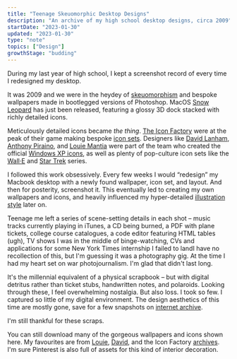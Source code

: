 ```yaml
---
title: "Teenage Skeuomorphic Desktop Designs"
description: "An archive of my high school desktop designs, circa 2009"
startDate: "2023-01-30"
updated: "2023-01-30"
type: "note"
topics: ["Design"]
growthStage: "budding"
---
```


<IntroParagraph>

During my last year of high school, I kept a screenshot record of every time I redesigned my desktop.

</IntroParagraph>

It was 2009 and we were in the heydey of [skeuomorphism](https://medium.com/design-warp/skeuomorphism-design-we-learned-to-outgrow-8a24895a80d0) and bespoke wallpapers made in bootlegged versions of Photoshop. MacOS [Snow Leopard](https://en.wikipedia.org/wiki/Mac_OS_X_Snow_Leopard) has just been released, featuring a glossy 3D dock stacked with richly detailed icons.

<ResponsiveImage
  framed
  width="800px"
  src="/images/posts/teenage-desktop/snowleopard.jpg"
  alt="MacOS Snow Leopard complete with shiny 3D dock"
  showalt
/>

Meticulously detailed icons became _the thing_. [The Icon Factory](https://design.iconfactory.com/) were at the peak of their game making bespoke [icon sets](https://freeware.iconfactory.com/icons). Designers like [David Lanham](https://dlanham.com/), [Anthony Piraino](https://anthonypiraino.com/), and [Louie Mantia](https://louiemantia.com/) were part of the team who created the official [Windows XP icons](https://web.archive.org/web/20060821175816/http://iconfactory.com/design/detail/windows_xp), as well as plenty of pop-culture icon sets like the [Wall·E](https://freeware.iconfactory.com/preview/walle) and [Star Trek](https://freeware.iconfactory.com/preview/trxi) series.

<ResponsiveImage
  width="800px"
  margin="0.5rem auto 4rem"
  src="/images/posts/teenage-desktop/icon-factory.jpg"
  alt="Icons designed by the Icon Factory"
  showalt
  sourceUrl="https://design.iconfactory.com/"
  sourceTitle="© Iconfactory"
/>

I followed this work obsessively. Every few weeks I would “redesign” my Macbook desktop with a newly found wallpaper, icon set, and layout. And then for posterity, screenshot it. This eventually led to creating my own wallpapers and icons, and heavily influenced my hyper-detailed [illustration style](/egghead-courses) later on.

Teenage me left a series of scene-setting details in each shot – music tracks currently playing in iTunes, a CD being burned, a PDF with plane tickets, college course catalogues, a code editor featuring HTML tables (ugh), TV shows I was in the middle of binge-watching, CVs and applications for some New York Times internship I failed to land<Footnote idName={1}>I have no recollection of this, but I'm guessing it was a photography gig. At the time I had my heart set on war photojournalism. I'm glad that didn't last long.</Footnote>

It's the millennial equivalent of a physical scrapbook – but with digital detritus rather than ticket stubs, handwritten notes, and polaroids. Looking through these, I feel overwhelming nostalgia. But also loss. I took so few. I captured so little of my digital environment. The design aesthetics of this time are mostly gone, save for a few snapshots on [internet archive](https://archive.org/).

I'm still thankful for these scraps.

<Spacer size="xs" />

<ResponsiveImage
  framed
  width="1200px"
  src="/images/posts/teenage-desktop/teen-desktop-1.jpg"
  alt="A screenshot of my desktop"
/>

<ResponsiveImage
  framed
  width="1200px"
  src="/images/posts/teenage-desktop/teen-desktop-2.jpg"
  alt="A screenshot of my desktop"
/>

<ResponsiveImage
  framed
  width="1200px"
  src="/images/posts/teenage-desktop/teen-desktop-3.jpg"
  alt="A screenshot of my desktop"
/>

<ResponsiveImage
  framed
  width="1200px"
  src="/images/posts/teenage-desktop/teen-desktop-4.jpg"
  alt="A screenshot of my desktop"
/>

<ResponsiveImage
  framed
  width="1200px"
  src="/images/posts/teenage-desktop/teen-desktop-5.jpg"
  alt="A screenshot of my desktop"
/>

<ResponsiveImage
  framed
  width="1200px"
  src="/images/posts/teenage-desktop/teen-desktop-6.jpg"
  alt="A screenshot of my desktop"
/>

<ResponsiveImage
  framed
  width="1200px"
  src="/images/posts/teenage-desktop/teen-desktop-7.jpg"
  alt="A screenshot of my desktop"
/>

<ResponsiveImage
  framed
  width="1200px"
  src="/images/posts/teenage-desktop/teen-desktop-8.jpg"
  alt="A screenshot of my desktop"
/>

<ResponsiveImage
  framed
  width="1200px"
  src="/images/posts/teenage-desktop/teen-desktop-9.jpg"
  alt="A screenshot of my desktop"
/>

<ResponsiveImage
  framed
  width="1200px"
  src="/images/posts/teenage-desktop/teen-desktop-10.jpg"
  alt="A screenshot of my desktop"
/>

<ResponsiveImage
  framed
  width="1200px"
  src="/images/posts/teenage-desktop/teen-desktop-12.jpg"
  alt="A screenshot of my desktop"
/>

<ResponsiveImage
  framed
  width="1200px"
  src="/images/posts/teenage-desktop/teen-desktop-13.jpg"
  alt="A screenshot of my desktop"
/>

<ResponsiveImage
  framed
  width="1200px"
  src="/images/posts/teenage-desktop/teen-desktop-14.jpg"
  alt="A screenshot of my desktop"
/>

<ResponsiveImage
  framed
  width="1200px"
  src="/images/posts/teenage-desktop/teen-desktop-15.jpg"
  alt="..."
/>

<ResponsiveImage
  framed
  width="1200px"
  src="/images/posts/teenage-desktop/teen-desktop-16.jpg"
  alt="..."
/>

<ResponsiveImage
  framed
  width="1200px"
  src="/images/posts/teenage-desktop/teen-desktop-17.jpg"
  alt="..."
/>

<ResponsiveImage
  framed
  width="1200px"
  src="/images/posts/teenage-desktop/teen-desktop-18.jpg"
  alt="..."
/>

<ResponsiveImage
  framed
  width="1200px"
  src="/images/posts/teenage-desktop/teen-desktop-19.jpg"
  alt="..."
/>

<ResponsiveImage
  framed
  width="1200px"
  src="/images/posts/teenage-desktop/teen-desktop-20.jpg"
  alt="..."
/>

You can still download many of the gorgeous wallpapers and icons shown here. My favourites are from [Louie](http://louie.world/wallpapers/), [David](https://dlanham.com/), and the Icon Factory [archives](https://freeware.iconfactory.com/). I'm sure Pinterest is also full of assets for this kind of interior decoration.
